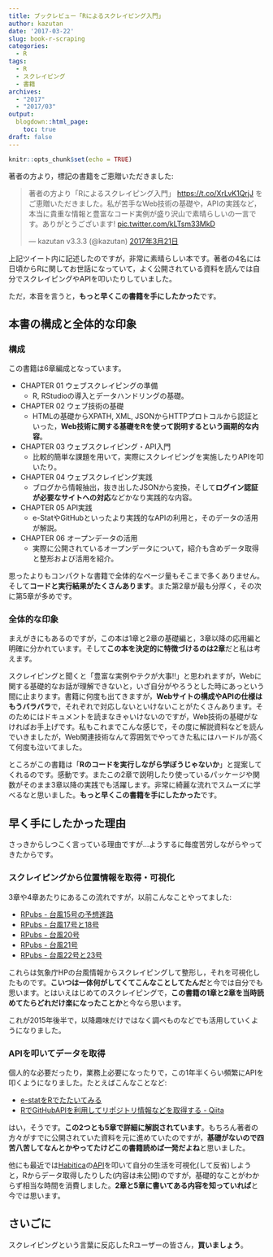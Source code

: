 ```yaml
---
title: ブックレビュー「Rによるスクレイピング入門」
author: kazutan
date: '2017-03-22'
slug: book-r-scraping
categories:
  - R
tags:
  - R
  - スクレイピング
  - 書籍
archives:
  - "2017"
  - "2017/03"
output:
  blogdown::html_page:
    toc: true
draft: false
---
```


```r
knitr::opts_chunk$set(echo = TRUE)
```


著者の方より，標記の書籍をご恵贈いただきました:

<blockquote class="twitter-tweet" data-lang="ja"><p lang="ja" dir="ltr">著者の方より「Rによるスクレイピング入門」 <a href="https://t.co/XrLvK1QrjJ">https://t.co/XrLvK1QrjJ</a> をご恵贈いただきました。私が苦手なWeb技術の基礎や，APIの実践など，本当に貴重な情報と豊富なコード実例が盛り沢山で素晴らしいの一言です。ありがとうございます! <a href="https://t.co/kLTsm33MkD">pic.twitter.com/kLTsm33MkD</a></p>&mdash; kazutan v3.3.3 (@kazutan) <a href="https://twitter.com/kazutan/status/844041232326254592">2017年3月21日</a></blockquote>
<script async src="//platform.twitter.com/widgets.js" charset="utf-8"></script>

上記ツイート内に記述したのですが，非常に素晴らしい本です。著者の4名には日頃からRに関してお世話になっていて，よく公開されている資料を読んでは自分でスクレイピングやAPIを叩いたりしていました。

ただ，本音を言うと，**もっと早くこの書籍を手にしたかった**です。

## 本書の構成と全体的な印象

### 構成

この書籍は6章編成となっています。

- CHAPTER 01 ウェブスクレイピングの準備
    - R, RStudioの導入とデータハンドリングの基礎。
- CHAPTER 02 ウェブ技術の基礎
    - HTMLの基礎からXPATH, XML, JSONからHTTPプロトコルから認証といった，**Web技術に関する基礎をRを使って説明するという画期的な内容**。
- CHAPTER 03 ウェブスクレイピング・API入門
    - 比較的簡単な課題を用いて，実際にスクレイピングを実施したりAPIを叩いたり。
- CHAPTER 04 ウェブスクレイピング実践
    - ブログから情報抽出，抜き出したJSONから変換，そして**ログイン認証が必要なサイトへの対応**などかなり実践的な内容。
- CHAPTER 05 API実践
    - e-StatやGitHubといったより実践的なAPIの利用と，そのデータの活用が解説。
- CHAPTER 06 オープンデータの活用
    - 実際に公開されているオープンデータについて，紹介も含めデータ取得と整形および活用を紹介。

思ったよりもコンパクトな書籍で全体的なページ量もそこまで多くありません。そして**コードと実行結果がたくさんあります**。また第2章が最も分厚く，その次に第5章が多めです。

### 全体的な印象

まえがきにもあるのですが，この本は1章と2章の基礎編と，3章以降の応用編と明確に分かれています。そして**この本を決定的に特徴づけるのは2章**だと私は考えます。

スクレイピングと聞くと「豊富な実例やテクが大事!!」と思われますが，Webに関する基礎的なお話が理解できないと，いざ自分がやろうとした時にあっという間に止まります。書籍に何度も出てきますが，**Webサイトの構成やAPIの仕様はもうバラバラ**で，それぞれで対応しないといけないことがたくさんあります。そのためにはドキュメントを読まなきゃいけないのですが，Web技術の基礎がなければお手上げです。私もこれまでこんな感じで，その度に解説資料などを読んでいきましたが，Web関連技術なんて雰囲気でやってきた私にはハードルが高くて何度も泣いてました。

ところがこの書籍は「**Rのコードを実行しながら学ぼうじゃないか**」と提案してくれるのです。感動です。またこの2章で説明したり使っているパッケージや関数がそのまま3章以降の実践でも活躍します。非常に綺麗な流れでスムーズに学べるなと思いました。**もっと早くこの書籍を手にしたかった**です。

## 早く手にしたかった理由

さっきからしつこく言っている理由ですが...ようするに毎度苦労しながらやってきたからです。

### スクレイピングから位置情報を取得・可視化

3章や4章あたりにあるこの流れですが，以前こんなことやってました:

- [RPubs - 台風15号の予想進路](https://rpubs.com/kazutan/typhoon)
- [RPubs - 台風17号と18号](https://rpubs.com/kazutan/typhoon2)
- [RPubs - 台風20号](https://rpubs.com/kazutan/typhoon3)
- [RPubs - 台風21号](https://rpubs.com/kazutan/typhoon4)
- [RPubs - 台風22号と23号](https://rpubs.com/kazutan/typhoon5)

これらは気象庁HPの台風情報からスクレイピングして整形し，それを可視化したものです。**こいつは一体何がしてくてこんなことしてたんだ**と今では自分でも思います。とはいえはじめてのスクレイピングで，**この書籍の1章と2章を当時読めてたらどれだけ楽になったことか**と今なら思います。

これが2015年後半で，以降趣味だけではなく調べものなどでも活用していくようになりました。

### APIを叩いてデータを取得

個人的な必要だったり，業務上必要になったりで，この1年半くらい頻繁にAPIを叩くようになりました。たとえばこんなことなど:

- [e-statをRでたたいてみる](http://kazutan.github.io/HijiyamaR4/e-stat_test.html)
- [RでGitHubAPIを利用してリポジトリ情報などを取得する - Qiita](http://qiita.com/kazutan/items/08c3ad07f81caadd990e)

はい，そうです。**この2つとも5章で詳細に解説されています**。もちろん著者の方々がすでに公開されていた資料を元に進めていたのですが，**基礎がないので四苦八苦してなんとかやってたけどこの書籍読めば一発だよね**と思いました。

他にも最近では[Habitica](https://habitica.com/static/front?lang=ja)の[API](https://habitica.com/apidoc/)を叩いて自分の生活を可視化(して反省)しようと，Rからデータ取得したりした(内容は未公開)のですが，基礎的なことがわからず相当な時間を消費しました。**2章と5章に書いてある内容を知っていれば**と今では思います。

## さいごに

スクレイピングという言葉に反応したRユーザーの皆さん，**買いましょう**。